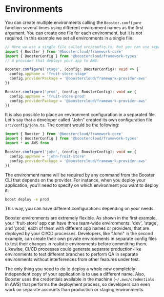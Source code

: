 # Environments

You can create multiple environments calling the `Booster.configure` function several times using different environment names as the first argument. You can create one file for each environment, but it is not required. In this example we set all environments in a single file:

```typescript
// Here we use a single file called src/config.ts, but you can use separate files for each environment too.
import { Booster } from '@boostercloud/framework-core'
import { BoosterConfig } from '@boostercloud/framework-types'
// A provider that deploys your app to AWS:

Booster.configure('stage', (config: BoosterConfig): void => {
  config.appName = 'fruit-store-stage'
  config.providerPackage = '@boostercloud/framework-provider-aws'
})

Booster.configure('prod', (config: BoosterConfig): void => {
  config.appName = 'fruit-store-prod'
  config.providerPackage = '@boostercloud/framework-provider-aws'
})
```

It is also possible to place an environment configuration in a separated file. Let's say that a developer called "John" created its own configuration file `src/config/john.ts`. The content would be the following:

```typescript
import { Booster } from '@boostercloud/framework-core'
import { BoosterConfig } from '@boostercloud/framework-types'
import * as AWS from

Booster.configure('john', (config: BoosterConfig): void => {
  config.appName = 'john-fruit-store'
  config.providerPackage = '@boostercloud/framework-provider-aws'
})
```

The environment name will be required by any command from the Booster CLI that depends on the provider. For instance, when you deploy your application, you'll need to specify on which environment you want to deploy it:

```sh
boost deploy -e prod
```

This way, you can have different configurations depending on your needs.

Booster environments are extremely flexible. As shown in the first example, your 'fruit-store' app can have three team-wide environments: 'dev', 'stage', and 'prod', each of them with different app names or providers, that are deployed by your CI/CD processes. Developers, like "John" in the second example, can create their own private environments in separate config files to test their changes in realistic environments before committing them. Likewise, CI/CD processes could generate separate production-like environments to test different branches to perform QA in separate environments without interferences from other features under test.

The only thing you need to do to deploy a whole new completely-independent copy of your application is to use a different name. Also, Booster uses the credentials available in the machine (`~/.aws/credentials` in AWS) that performs the deployment process, so developers can even work on separate accounts than production or staging environments.